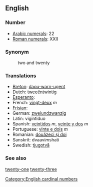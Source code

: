 == English ==

=== Number ===

*[[w:Arabic Numerals|Arabic numerals]]: 22
*[[w:Roman numerals|Roman numerals]]: XXII

=== Synonym ===
:two and twenty

=== Translations ===

*[[Breton]]: [[daou-warn-ugent]]
*Dutch: [[tweeëntwintig]]
*[[Esperanto]]:
*French: [[vingt-deux]] ''m''
*[[Frisian]]:
*German: [[zweiundzwanzig]]
*Latin: vigintiduo
*Spanish: [[veintidos]] ''m'', [[veinte y dos]] ''m''
*Portuguese: [[vinte e dois]] ''m''
*Romanian: [[douăzeci şi doi]]
*Sanskrit: dvaavi''m''shati
*Swedish: [[tjugotvå]]

=== See also ===

[[twenty-one]] [[twenty-three]]

[[Category:English cardinal numbers]]